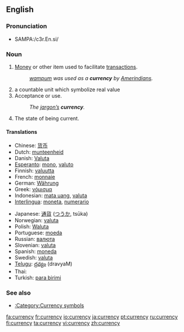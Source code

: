 ==English==
{{wikipedia}}

===Pronunciation===
*{{US}} SAMPA:/c3r.En.si/

===Noun===
{{en-noun|currencies|-}}

# [[Money]] or other item used to facilitate [[transaction]]s.
#: ''[[wampum]] was used as a '''currency''' by [[Amerindian]]s.''
# a countable unit which symbolize real value
# Acceptance or use.
#: ''The [[jargon|jargon’s]] '''currency'''.''
# The state of being current.

====Translations====
{{top}}
*Chinese: [[货币]]
*Dutch: [[munteenheid]] {{f}}
*Danish: [[Valuta]]
*[[Esperanto]]: [[mono]], [[valuto]]
*Finnish: [[valuutta]]
*French: [[monnaie]] {{f}}
*German: [[Währung]] {{f}}
*Greek: [[νόμισμα]] {{n}}
*Indonesian: [[mata uang]], [[valuta]]
*[[Interlingua]]: [[moneta]], [[numerario]]
{{mid}}
*Japanese: [[通貨]] ([[つうか]], tsūka)
*Norwegian: [[valuta]]
*Polish: [[Waluta]]
*Portuguese: [[moeda]] {{f}}
*Russian: [[валюта]]
*Slovenian: [[valuta]]
*Spanish: [[moneda]] {{f}}
*Swedish: [[valuta]]
*[[Telugu]]: [[ద్రవ్యం]] (dravyaM)
*Thai: {{THchar|[[เงินตรา]]}}
*Turkish: [[para birimi]]
{{bottom}}

===See also===
*[[:Category:Currency symbols]]

[[fa:currency]]
[[fr:currency]]
[[io:currency]]
[[ja:currency]]
[[pt:currency]]
[[ru:currency]]
[[fi:currency]]
[[ta:currency]]
[[vi:currency]]
[[zh:currency]]